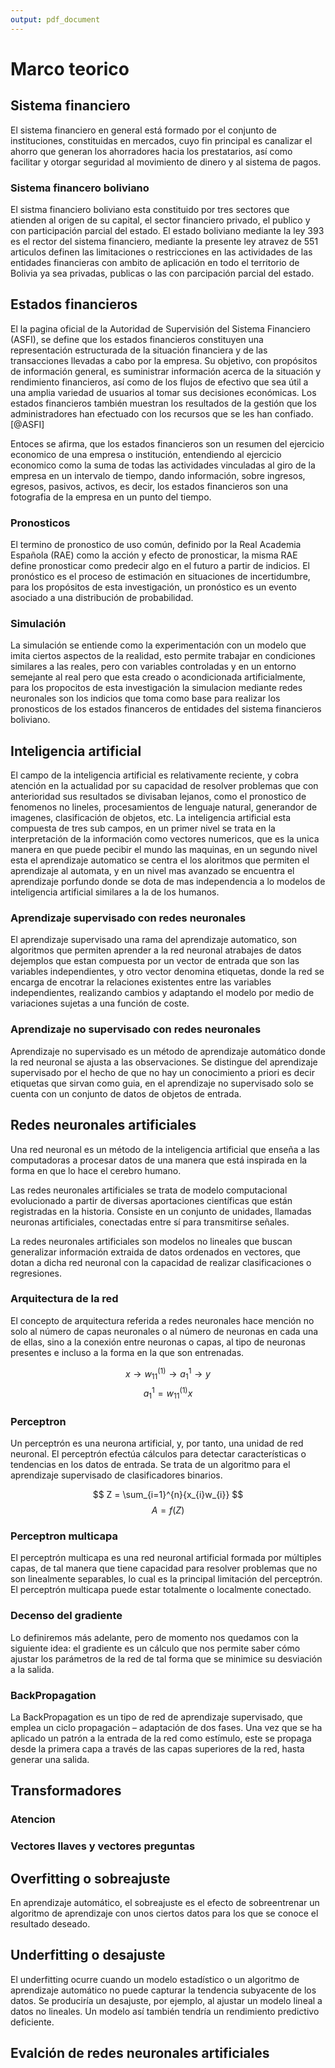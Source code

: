 ```yaml
---
output: pdf_document
---
```


# Marco teorico

<!-- ESTADOS FINANCIEROS -->
## Sistema financiero

El sistema financiero en general está formado por el conjunto de instituciones, constituidas en mercados, cuyo fin principal es canalizar el ahorro que generan los ahorradores hacia los prestatarios, así como facilitar y otorgar seguridad al movimiento de dinero y al sistema de pagos.

### Sistema financero boliviano
El sistma financiero boliviano esta constituido por tres sectores que atienden al origen de su capital, el sector financiero privado, el publico y con participación parcial del estado. El estado boliviano mediante la ley 393 es el rector del sistema financiero, mediante la presente ley atravez de 551 articulos definen las limitaciones o restricciones en las actividades de las entidades financieras con ambito de aplicación en todo el territorio de Bolivia ya sea privadas, publicas o las con parcipación parcial del estado.

<!-- ESTADOS FINANCIEROS -->
## Estados financieros

El la pagina oficial de la Autoridad de Supervisión del Sistema Financiero (ASFI), se define que los estados financieros constituyen una representación estructurada de la situación financiera y de las transacciones llevadas a cabo por la empresa. Su objetivo, con propósitos de información general, es suministrar información acerca de la situación y rendimiento financieros, así como de los flujos de efectivo que sea útil a una amplia variedad de usuarios al tomar sus decisiones económicas. Los estados financieros también muestran los resultados de la gestión que los administradores han efectuado con los recursos que se les han confiado.[@ASFI]

Entoces se afirma, que los estados financieros son un resumen del ejercicio economico de una empresa o institución, entendiendo al ejercicio economico como la suma de todas las actividades vinculadas al giro de la empresa en un intervalo de tiempo, dando información, sobre ingresos, egresos, pasivos, activos, es decir, los estados financieros son una fotografia de la empresa en un punto del tiempo.

### Pronosticos

El termino de pronostico de uso común, definido por la Real Academia Española (RAE) como la acción y efecto de pronosticar, la misma RAE define pronosticar como predecir algo en el futuro a partir de indicios. El pronóstico es el proceso de estimación en situaciones de incertidumbre, para los propósitos de esta investigación, un pronóstico es un evento asociado a una distribución de probabilidad.

### Simulación

La simulación se entiende como la experimentación con un modelo que imita ciertos aspectos de la realidad, esto permite trabajar en condiciones similares a las reales, pero con variables controladas y en un entorno semejante al real pero que esta creado o acondicionada artificialmente, para los propocitos de esta investigación la simulacion mediante redes neuronales son los indicios que toma como base para realizar los pronosticos de los estados financeros de entidades del sistema financieros boliviano.

<!-- INTELIGENCIA ARTIFICIAL -->
## Inteligencia artificial

El campo de la inteligencia artificial es relativamente reciente, y cobra atención en la actualidad por su capacidad de resolver problemas que con anterioridad sus resultados se divisaban lejanos, como el pronostico de fenomenos no lineles, procesamientos de lenguaje natural, generandor de imagenes, clasificación de objetos, etc. La inteligencia artificial esta compuesta de tres sub campos, en un primer nivel se trata en la interpretación de la información como vectores numericos, que es la unica manera en que puede pecibir el mundo las maquinas, en un segundo nivel esta el aprendizaje automatico se centra el los aloritmos que permiten el aprendizaje al automata, y en un nivel mas avanzado se encuentra el aprendizaje porfundo donde se dota de mas independencia a lo modelos de inteligencia artificial similares a la de los humanos.

### Aprendizaje supervisado con redes neuronales

El aprendizaje supervisado una rama del aprendizaje automatico, son algoritmos que permiten aprender a la red neuronal atrabajes de datos dejemplos que estan compuesta por un vector de entrada que son las variables independientes, y otro vector denomina etiquetas, donde la red se encarga de encotrar la relaciones existentes entre las variables independientes, realizando cambios y adaptando el modelo por medio de variaciones sujetas a una función de coste.  

### Aprendizaje no supervisado con redes neuronales

Aprendizaje no supervisado es un método de aprendizaje automático donde la red neuronal se ajusta a las observaciones. Se distingue del aprendizaje supervisado por el hecho de que no hay un conocimiento a priori es decir etiquetas que sirvan como guia, en el aprendizaje no supervisado solo se cuenta con un conjunto de datos de objetos de entrada.

<!-- REDES NEURONALES ARTIFICIALES -->
## Redes neuronales artificiales

Una red neuronal es un método de la inteligencia artificial que enseña a las computadoras a procesar datos de una manera que está inspirada en la forma en que lo hace el cerebro humano.

Las redes neuronales artificiales se trata de modelo computacional evolucionado a partir de diversas aportaciones científicas que están registradas en la historia. Consiste en un conjunto de unidades, llamadas neuronas artificiales, conectadas entre sí para transmitirse señales.

La redes neuronales artificiales son modelos no lineales que buscan generalizar información extraida de datos ordenados en vectores, que dotan a dicha red neuronal con la capacidad de realizar clasificaciones o regresiones.

### Arquitectura de la red
El concepto de arquitectura referida a redes neuronales hace mención no solo al número de capas neuronales o al número de neuronas en cada una de ellas, sino a la conexión entre neuronas o capas, al tipo de neuronas presentes e incluso a la forma en la que son entrenadas.

$$x \longrightarrow w_{11}^{(1)} \longrightarrow a_{1}^{1} \longrightarrow y$$
$$a_{1}^{1}=w_{11}^{(1)}x$$

### Perceptron
Un perceptrón es una neurona artificial, y, por tanto, una unidad de red neuronal. El perceptrón efectúa cálculos para detectar características o tendencias en los datos de entrada. Se trata de un algoritmo para el aprendizaje supervisado de clasificadores binarios.

\input{RECURSOS-PLAN-DE-INVESTIGACION/008-MARCO-TEORICO/neuronaEj}

$$ Z = \sum_{i=1}^{n}{x_{i}w_{i}} $$
$$ A =  f(Z)$$



### Perceptron multicapa
El perceptrón multicapa es una red neuronal artificial formada por múltiples capas, de tal manera que tiene capacidad para resolver problemas que no son linealmente separables, lo cual es la principal limitación del perceptrón. El perceptrón multicapa puede estar totalmente o localmente conectado.

### Decenso del gradiente
Lo definiremos más adelante, pero de momento nos quedamos con la siguiente idea: el gradiente es un cálculo que nos permite saber cómo ajustar los parámetros de la red de tal forma que se minimice su desviación a la salida.

### BackPropagation
La BackPropagation es un tipo de red de aprendizaje supervisado, que emplea un ciclo propagación – adaptación de dos fases. Una vez que se ha aplicado un patrón a la entrada de la red como estímulo, este se propaga desde la primera capa a través de las capas superiores de la red, hasta generar una salida.

<!-- TRANSFORMERS -->
## Transformadores


### Atencion


### Vectores llaves y vectores preguntas

<!-- OVERFITTING  -->
## Overfitting o sobreajuste
En aprendizaje automático, el sobreajuste es el efecto de sobreentrenar un algoritmo de aprendizaje con unos ciertos datos para los que se conoce el resultado deseado.

<!-- UNDERFITTING -->
## Underfitting o desajuste
El underfitting ocurre cuando un modelo estadístico o un algoritmo de aprendizaje automático no puede capturar la tendencia subyacente de los datos. Se produciría un desajuste, por ejemplo, al ajustar un modelo lineal a datos no lineales. Un modelo así también tendría un rendimiento predictivo deficiente.

<!-- EVALUACIÓN DE PRECISION DE MODELOS -->
## Evalción de redes neuronales artificiales



